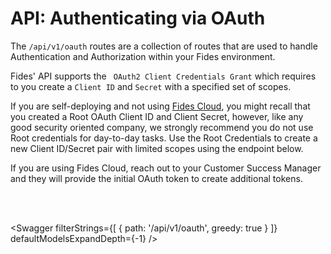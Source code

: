 
# API: Authenticating via OAuth

The `/api/v1/oauth` routes are a collection of routes that are used to handle Authentication and Authorization within your Fides environment. 

Fides' API supports the ` OAuth2 Client Credentials Grant` which requires to you create a `Client ID` and `Secret` with a specified set of scopes. 

If you are self-deploying and not using [Fides Cloud](https://ethyca.com/book-demo?utm_source=docsiteapidocs), you might recall that you created a Root OAuth Client ID and Client Secret, however, like any good security oriented company, we strongly recommend you do not use Root credentials for day-to-day tasks. Use the Root Credentials to create a new Client ID/Secret pair with limited scopes using the endpoint below.

If you are using Fides Cloud, reach out to your Customer Success Manager and they will provide the initial OAuth token to create additional tokens.

<br></br>

<Swagger 
    filterStrings={[
        {
            path: '/api/v1/oauth',
            greedy: true
        }
    ]} 
    defaultModelsExpandDepth={-1}
/>
